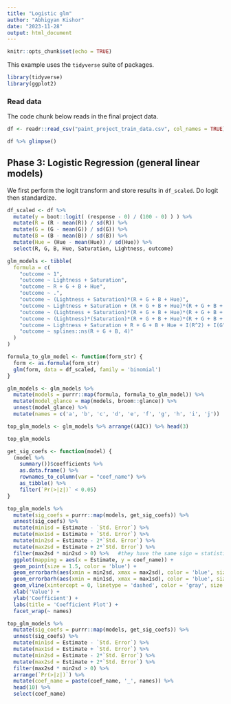 ```yaml
---
title: "Logistic glm"
author: "Abhigyan Kishor"
date: "2023-11-28"
output: html_document
---
```


```r
knitr::opts_chunk$set(echo = TRUE)
```

This example uses the `tidyverse` suite of packages.

```r
library(tidyverse)
library(ggplot2)
```

### Read data

The code chunk below reads in the final project data.

```r
df <- readr::read_csv("paint_project_train_data.csv", col_names = TRUE)
```

```r
df %>% glimpse()
```

## Phase 3: Logistic Regression (general linear models)

We first perform the logit transform and store results in `df_scaled`. Do logit then standardize.

```r
df_scaled <- df %>%
  mutate(y = boot::logit( (response - 0) / (100 - 0) ) ) %>%
  mutate(R = (R - mean(R)) / sd(R)) %>%
  mutate(G = (G - mean(G)) / sd(G)) %>%
  mutate(B = (B - mean(B)) / sd(B)) %>%
  mutate(Hue = (Hue - mean(Hue)) / sd(Hue)) %>%
  select(R, G, B, Hue, Saturation, Lightness, outcome)
```

```r
glm_models <- tibble(
  formula = c(
    "outcome ~ 1",
    "outcome ~ Lightness + Saturation",
    "outcome ~ R + G + B + Hue",
    "outcome ~ .",
    "outcome ~ (Lightness + Saturation)*(R + G + B + Hue)",
    "outcome ~ Lightness + Saturation + (R + G + B + Hue)*(R + G + B + Hue)",
    "outcome ~ (Lightness + Saturation)*(R + G + B + Hue)*(R + G + B + Hue)",
    "outcome ~ (Lightness)*(Saturation)*(R + G + B + Hue)*(R + G + B + Hue)",
    "outcome ~ Lightness + Saturation + R + G + B + Hue + I(R^2) + I(G^2) + I(B^2) + I(Hue^2)",
    "outcome ~ splines::ns(R + G + B, 4)"
  )
)
```

```r
formula_to_glm_model <- function(form_str) {
  form <- as.formula(form_str)
  glm(form, data = df_scaled, family = 'binomial')
}
```

```r
glm_models <- glm_models %>% 
  mutate(models = purrr::map(formula, formula_to_glm_model)) %>% 
  mutate(model_glance = map(models, broom::glance)) %>% 
  unnest(model_glance) %>% 
  mutate(names = c('a', 'b', 'c', 'd', 'e', 'f', 'g', 'h', 'i', 'j'))
```

```r
top_glm_models <- glm_models %>% arrange((AIC)) %>% head(3) 
```

```r
top_glm_models
```

```r
get_sig_coefs <- function(model) {
  (model %>%
    summary())$coefficients %>%
    as.data.frame() %>%
    rownames_to_column(var = "coef_name") %>% 
    as_tibble() %>%
    filter(`Pr(>|z|)` < 0.05)  
}
```

```r
top_glm_models %>% 
  mutate(sig_coefs = purrr::map(models, get_sig_coefs)) %>%
  unnest(sig_coefs) %>%
  mutate(min1sd = Estimate - `Std. Error`) %>%
  mutate(max1sd = Estimate + `Std. Error`) %>%
  mutate(min2sd = Estimate - 2*`Std. Error`) %>%
  mutate(max2sd = Estimate + 2*`Std. Error`) %>%
  filter(max2sd * min2sd > 0) %>%   #they have the same sign = statistically significant
  ggplot(mapping = aes(x = Estimate, y = coef_name)) +
  geom_point(size = 1.5, color = 'blue') +
  geom_errorbarh(aes(xmin = min2sd, xmax = max2sd), color = 'blue', size = 0.5, height = 0) +
  geom_errorbarh(aes(xmin = min1sd, xmax = max1sd), color = 'blue', size = 1, height = 0) +
  geom_vline(xintercept = 0, linetype = 'dashed', color = 'gray', size = 1) +
  xlab('Value') + 
  ylab('Coefficient') + 
  labs(title = 'Coefficient Plot') +
  facet_wrap(~ names)
```

```r
top_glm_models %>% 
  mutate(sig_coefs = purrr::map(models, get_sig_coefs)) %>%
  unnest(sig_coefs) %>%
  mutate(min1sd = Estimate - `Std. Error`) %>%
  mutate(max1sd = Estimate + `Std. Error`) %>%
  mutate(min2sd = Estimate - 2*`Std. Error`) %>%
  mutate(max2sd = Estimate + 2*`Std. Error`) %>%
  filter(max2sd * min2sd > 0) %>%  
  arrange(`Pr(>|z|)`) %>%
  mutate(coef_name = paste(coef_name, '_', names)) %>% 
  head(10) %>% 
  select(coef_name)
```
